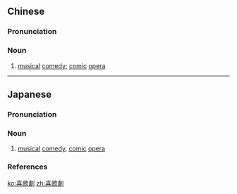 {{also|喜歌剧}}
==Chinese==
{{zh-forms|s=喜歌剧|type=12}}

===Pronunciation===
{{zh-pron
|m=xǐgējù
|c=hei2 go1 kek6
|cat=n
}}

===Noun===
{{zh-noun}}

# {{lb|zh|opera}} [[musical]] [[comedy]]; [[comic]] [[opera]]

----

==Japanese==
{{ja-kanjitab|き|か|げき|yomi=o}}

===Pronunciation===
{{ja-pron|きかげき|y=o|acc=2|dev=1|acc_ref=DJR}}

===Noun===
{{ja-noun|きかげき}}

# [[musical]] [[comedy]], [[comic]] [[opera]]

===References===
<references/>

[[ko:喜歌劇]]
[[zh:喜歌劇]]